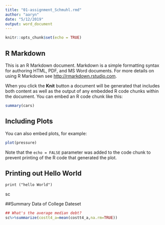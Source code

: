 ```yaml
---
title: "01-assignment_Schmuhl.rmd"
author: "aaryn"
date: "5/12/2019"
output: word_document
---
```


```r
knitr::opts_chunk$set(echo = TRUE)
```

## R Markdown

This is an R Markdown document. Markdown is a simple formatting syntax for authoring HTML, PDF, and MS Word documents. For more details on using R Markdown see <http://rmarkdown.rstudio.com>.

When you click the **Knit** button a document will be generated that includes both content as well as the output of any embedded R code chunks within the document. You can embed an R code chunk like this:

```r
summary(cars)
```

## Including Plots

You can also embed plots, for example:

```r
plot(pressure)
```

Note that the `echo = FALSE` parameter was added to the code chunk to prevent printing of the R code that generated the plot.

## Printing out Hello World
``` Print
print ("hello World")

```

sc

##Summary Data of College Dateset
```r
## What's the average median debt?
sc%>%summarize(costt4_a=mean(costt4_a,na.rm=TRUE))
```
